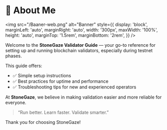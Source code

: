 
# 🧱 About Me

<img
  src="/Baaner-web.png"
  alt="Banner"
  style={{
    display: 'block',
    marginLeft: 'auto',
    marginRight: 'auto',
    width: '300px',
    maxWidth: '100%',
    height: 'auto',
    marginTop: '1.5rem',
    marginBottom: '2rem',
  }}
/>

Welcome to the **StoneGaze Validator Guide** — your go-to reference for setting up and running blockchain validators, especially during testnet phases.

This guide offers:
- ✅ Simple setup instructions  
- ✅ Best practices for uptime and performance  
- ✅ Troubleshooting tips for new and experienced operators  

At **StoneGaze**, we believe in making validation easier and more reliable for everyone.

> “Run better. Learn faster. Validate smarter.”

Thank you for choosing StoneGaze!
